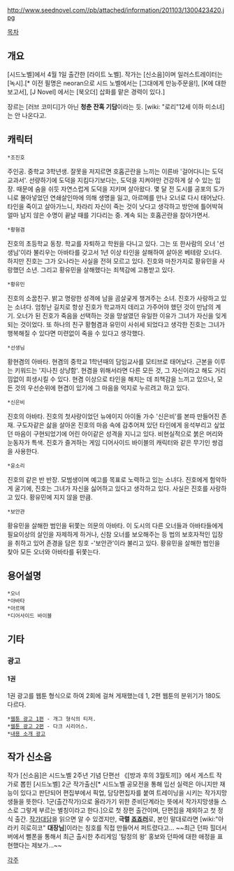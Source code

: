 http://www.seednovel.com//pb/attached/information/201103/1300423420.jpg

[[목차]]

== 개요 ==
[시드노벨]에서 4월 1일 출간한 [라이트 노벨]. 작가는 [신소음]이며 일러스트레이터는 [녹시].[* 이전 필명은 neoran으로 시드 노벨에서는 [그대에게 만능주문을!], [K에 대한 보고서], [J Novel] 에서는 [북오더] 삽화를 맡은 경력이 있다.]

장르는 [러브 코미디]가 아닌 '''청춘 잔혹 기담'''이라는 듯. [wiki: "로리"12세 이하 미소녀]는 안 나온다고.



== 캐릭터 ==
 *조진호
주인공. 중학교 3학년생. 잘못을 저지르면 호홉곤란을 느끼는 이른바 '걸어다니는 도덕 교과서'. 선량하기에 도덕을 지킴다기보다는, 도덕을 지켜야만 건강하게 살 수 있는 입장. 때문에 숨을 쉬듯 자연스럽게 도덕을 지키며 살아왔다. 몇 달 전 도시를 공포의 도가니로 몰아넣었던 연쇄살인마에 의해 생명을 잃고, 아르메를 만나 오너로 다시 태어났다. 타인을 죽이고 살아가느니, 차라리 자신이 죽는 것이 낫다고 생각하고 방안에 틀어박혀 얼마 남지 않은 수명이 끝날 때를 기다리는 중. 계속 되는 호홉곤란을 참아가면서.

 *황혐겸
진호의 초등학교 동창. 학교를 자퇴하고 학원을 다니고 있다. 그는 또 한사람의 오너 '선생님'이라 불리우는 아바타를 갖고서 1년 이상 타인을 살해하여 살아온 베테랑 오너다. 하지만 진호는 그가 오나라는 사실을 전혀 모르고 있다. 진호와 마찬가지로 황유민을 사랑했던 소년. 그리고 황유민을 살해했다는 죄책감에 고통받고 있다.

 *황유민
진호의 소꿉친구. 밝고 명랑한 성격에 남을 곰살궂게 챙겨주는 소녀. 진호가 사랑하고 있는 소녀다. 엄청난 길치로 항상 진호가 학교까지 데리고 가주어야 했던 것이 만남의 계기. 오너가 된 진호가 죽음을 선택하는 것을 망설였던 유일한 이유가 그녀가 자신을 잊게 되는 것이었다. 또 하나의 친구 황혐겸과 유민이 사쉬세 되었다고 생각한 진호는 그녀가 행복해질 수 있다면 미련없이 죽을 수 있다고 생각했다.

 *선생님
황현겸의 아바타. 현겸의 중학교 1학년때의 담임교사를 모티브로 태어났다. 근본을 이루는 키워드는 '지나친 상냥함'. 현겸을 위해서라면 다른 모든 것, 그 자신이라고 해도 거리낌없이 희생시킬 수 있다. 현겸 이상으로 타인을 해치는 데 죄책감을 느끼고 있으나, 모든 것의 우선순위에 현겸이 있기에 그 마음을 억지로 누르려고 하고 있다.

 *신은비
진호의 아바타. 진호의 첫사랑이었던 뉴에이지 아이돌 가수 '신은비'를 본따 만들어진 존재. 구도자같은 삶을 살아온 진호의 마음 속에 감추어져 있던 타인에게 응석부리고 싶었던 마음이 구현되었기에 어린 아이같은 성격을 지니고 있다. 비현실적으로 붉은 머리와 눈동자가 특색. 진호가 즐겨하는 게임 디어사이드 바이블의 캐릭터와 같은 무기인 쌍검을 사용한다.

 *윤소리
진호의 같은 반 반장. 모범생이며 예고를 목표로 노력하고 있는 소녀다. 진호에게 험악하게 굴기에, 진호는 그녀가 자신을 싫어하고 있다고 생각하고 있다. 사실은 진호를 사랑하고 있다. 황유민에 지지 않을 만큼.

 *보안관
황유민을 살해한 범인을 뒤쫓는 의문의 아바타. 이 도시의 다른 오너들과 아바타들에게 필요이상의 살인을 자제하게 하거나, 신참 오너를 보오해주는 등 법의 보호자적인 입장을 취하고 있어 존경을 담은 칭호 -'보안관'이라 불리고 있다. 황유민을 살해한 범인을 찾아 모든 오너와 아바타를 뒤쫓는다.

== 용어설명 ==
 *오너
 *아바타
 *아르메 
 *디어사이드 바이블

== 기타 ==
=== 광고 ===
==== 1권 ====
1권 광고를 웹툰 형식으로 하여 2회에 걸쳐 게재했는데 1, 2편 웹툰의 분위기가 180도 다르다.
 *[http://www.seednovel.com/pb/119182 웹툰 광고 1편] - 개그 형식의 티저.
 *[http://www.seednovel.com/pb/119458 웹툰 광고 2편] - 다크 시리어스.
 *[http://www.seednovel.com/pb/121715 내용 소개 광고]

== 작가 신소음 ==
작가 [신소음]은 시드노벨 2주년 기념 단편선 《[방과 후의 3월토끼]》에서 게스트 작가로 뽑힌 [시드노벨] 2군 작가출신[* 시드노벨 공모전을 통해 입선 실력은 아니지만 재능이 있다고 판단되어 편집부에서 픽업, 담당편집자를 붙여 트레이닝을 시키는 작가지망생들을 뜻한다. 1군(출간작가)으로 올라가기 위한 준비단계라는 뜻에서 작가지망생들 스스로 그렇게 부르는 별칭이라고 한다.]으로 첫 장편 출간이며, 단편집을 제외하고 첫 정식 출간. [http://www.seednovel.com/pb/136869 작가대담]을 읽으면 알 수 있겠지만, '''극렬 [[죠죠러]]'''로, 본인 말대로라면 [wiki:"아라키 히로히코" '''대장님''']이라는 칭호를 직접 만들어서 퍼트렸다고...
~~최근 던파 힐더서버에서 뻘폰을 통해서 최근 출시한 추리게임 '탐정의 왕' 홍보와 던파에 대한 애정을 표현했다는 제보가...~~

[[각주]]
